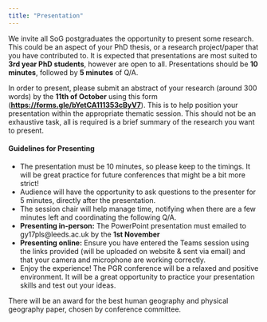 ---
title: "Presentation"
---

We invite all SoG postgraduates the opportunity to present some research. This could be an aspect of your PhD thesis, or a research project/paper that you have contributed to. It is expected that presentations are most suited to **3rd year PhD students**, however are open to all. Presentations should be **10 minutes**, followed by **5 minutes** of Q/A.

In order to present, please submit an abstract of your research (around 300 words) by the **11th of October** using this form ([**https://forms.gle/bYetCA111353cByV7**](https://eur03.safelinks.protection.outlook.com/?url=https%3A%2F%2Fforms.gle%2FbYetCA111353cByV7&data=05%7C02%7Cgy17pls%40leeds.ac.uk%7Cdfa6a557325b4536e96608dcd968c89e%7Cbdeaeda8c81d45ce863e5232a535b7cb%7C0%7C0%7C638624291299365781%7CUnknown%7CTWFpbGZsb3d8eyJWIjoiMC4wLjAwMDAiLCJQIjoiV2luMzIiLCJBTiI6Ik1haWwiLCJXVCI6Mn0%3D%7C0%7C%7C%7C&sdata=zcB%2FWBEG70WRJRpROYvFpilP81Ghz6JwszMqRShiraA%3D&reserved=0)). This is to help position your presentation within the appropriate thematic session. This should not be an exhaustive task, all is required is a brief summary of the research you want to present.

#### Guidelines for Presenting

-   The presentation must be 10 minutes, so please keep to the timings. It will be great practice for future conferences that might be a bit more strict!
-   Audience will have the opportunity to ask questions to the presenter for 5 minutes, directly after the presentation.
-   The session chair will help manage time, notifying when there are a few minutes left and coordinating the following Q/A.
-   **Presenting in-person:** The PowerPoint presentation must emailed to gy17pls\@leeds.ac.uk by the **1st November**
-   **Presenting online:** Ensure you have entered the Teams session using the links provided (will be uploaded on website & sent via email) and that your camera and microphone are working correctly.
-   Enjoy the experience! The PGR conference will be a relaxed and positive environment. It will be a great opportunity to practice your presentation skills and test out your ideas.

There will be an award for the best human geography and physical geography paper, chosen by conference committee.
